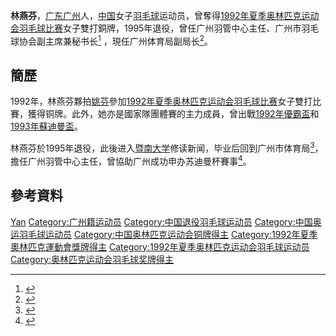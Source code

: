 {{noteTA|G1=Badminton}}
{{Infobox 羽球選手
| playername              = 林燕芬
| image                   =
| caption                 = 
| birth_name              = 
| date_of_birth           = {{birth date and age|1971|1|4}}
| place_of_birth          = {{CHN}}[[广东省|广东省]][[广州市|广州市]]
| height                  = 
| weight                  = 
| event                   = 女子雙打
| highest_ranking         =  
| date_of_highest_ranking = 
| country                 = {{CHN}}
| current_ranking         = 已退役
| years_started           = 
| years_retired           = 
| coach                   = 
| handedness              = 
| titles                  = [[File:Simple_silver_cup.svg|15px]] [[羽毛球世界盃|世界盃]]：1（女雙）<br/>[[File:Simple_silver_cup.svg|15px]] [[尤伯盃|尤伯盃]]：1
| bwf_profile             = 70153CD5-BAD5-4314-B552-9EC66F91716F
| bwf_id                  = 324
}}
{{MedalTableTop|width=286px}}
{{MedalSport | 女子[[羽毛球|羽毛球]]}}
{{MedalCountry | {{CHN}}}}
{{MedalCompetition | [[夏季奥林匹克运动会羽毛球比賽|奥林匹克运动会]]}}
{{MedalBronze| [[1992年夏季奥林匹克运动会羽毛球比赛|1992年 巴塞罗那]] | 女子雙打 }}
{{MedalCompetition | [[羽毛球世界盃|世界盃]]}}
{{MedalGold  | [[1992年羽毛球世界盃|1992年 廣州]] | 女子雙打 }}
{{MedalBronze| [[1993年羽毛球世界盃|1993年 新德里]] | 女子雙打 }}
{{MedalCompetition | [[蘇迪曼盃|蘇迪曼盃]]}}
{{MedalBronze| [[1993年蘇迪曼盃|1993年 伯明翰]] | 混合團體 }}
{{MedalCompetition | [[優霸盃|優霸盃]]}}
{{MedalGold  | [[1992年優霸盃|1992年 吉隆坡]] | 女子團體 }}
{{MedalBottom}}
'''林燕芬'''{{BD|1971年|1月4日|||catIdx=Lin林}}，[[广东|广东]][[广州|广州]]人，[[中华人民共和国|中国]]女子[[羽毛球|羽毛球]]运动员，曾奪得[[1992年夏季奥林匹克运动会羽毛球比赛|1992年夏季奥林匹克运动会羽毛球比赛]]女子雙打銅牌，1995年退役，曾任广州羽管中心主任、广州市羽毛球协会副主席兼秘书长<ref>{{cite news|title=从运动员到体育管理者:访前羽毛球世界冠军、奥运铜牌得主林燕芬|url=http://gb.cri.cn/24384/2008/08/06/3705s2181088.htm|newspaper=广州话广播|date=2008-08-06|accessdate=2012-02-06|archive-date=2016-03-04|archive-url=https://web.archive.org/web/20160304112003/http://gb.cri.cn/24384/2008/08/06/3705s2181088.htm|dead-url=no}}</ref> ，現任广州体育局副局长<ref>{{cite news|title=尽心尽力服务媒体|url=http://news.hexun.com/2013-08-07/156864593.html|newspaper=广州日报|date=2013-08-07|accessdate=2013-08-16|archive-date=2016-03-04|archive-url=https://web.archive.org/web/20160304202841/http://news.hexun.com/2013-08-07/156864593.html|dead-url=no}}</ref>。

==簡歷==
1992年，林燕芬夥拍[[姚芬|姚芬]]參加[[1992年夏季奥林匹克运动会羽毛球比赛|1992年夏季奥林匹克运动会羽毛球比赛]]女子雙打比賽，獲得铜牌。此外，她亦是國家隊團體賽的主力成員，曾出戰[[1992年優霸盃|1992年優霸盃]]和[[1993年蘇迪曼盃|1993年蘇迪曼盃]]。

林燕芬於1995年退役，此後进入[[暨南大学|暨南大学]]修读新闻，毕业后回到广州市体育局<ref>{{cite news|title=林燕芬：压力非常大|url=http://news.163.com/10/0925/04/6HDAI3K800014AED.html|newspaper=广州日报|date=2010-09-25}}{{Dead link|date=2020年1月 |bot=InternetArchiveBot |fix-attempted=yes }}</ref>，擔任广州羽管中心主任，曾協助广州成功申办苏迪曼杯賽事<ref>{{cite news|title=昔日出征失利今天申办成功 林燕芬细诉苏杯情|url=http://sports.sina.com.cn/s/2005-12-13/1517730653s.shtml|newspaper=羊城晚报|date=2005-12-13}}</ref>。

== 參考資料 ==
{{reflist}}

{{尤伯杯冠军}}

{{Authority control}}
{{DEFAULTSORT:Lin Yanfen}}
[[Category:林姓|Yan]]
[[Category:广州籍运动员|Category:广州籍运动员]]
[[Category:中国退役羽毛球运动员|Category:中国退役羽毛球运动员]]
[[Category:中国奥运羽毛球运动员|Category:中国奥运羽毛球运动员]]
[[Category:中国奥林匹克运动会铜牌得主|Category:中国奥林匹克运动会铜牌得主]]
[[Category:1992年夏季奧林匹克運動會獎牌得主|Category:1992年夏季奧林匹克運動會獎牌得主]]
[[Category:1992年夏季奥林匹克运动会羽毛球运动员|Category:1992年夏季奥林匹克运动会羽毛球运动员]]
[[Category:奥林匹克运动会羽毛球奖牌得主|Category:奥林匹克运动会羽毛球奖牌得主]]